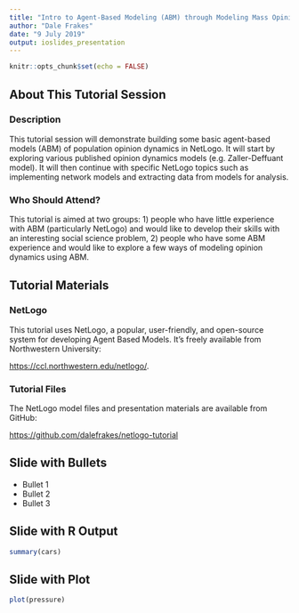 ```yaml
---
title: "Intro to Agent-Based Modeling (ABM) through Modeling Mass Opinion Dynamics"
author: "Dale Frakes"
date: "9 July 2019"
output: ioslides_presentation
---
```


```r
knitr::opts_chunk$set(echo = FALSE)
```

## About This Tutorial Session

### Description
This tutorial session will demonstrate building some basic agent-based models (ABM) of population
opinion dynamics in NetLogo. It will start by exploring various published opinion dynamics models
(e.g. Zaller-Deffuant model). It will then continue with specific NetLogo topics such as implementing
network models and extracting data from models for analysis.

### Who Should Attend?
This tutorial is aimed at two groups: 1) people who have little experience with ABM (particularly
NetLogo) and would like to develop their skills with an interesting social science problem, 2) people
who have some ABM experience and would like to explore a few ways of modeling opinion dynamics
using ABM.

## Tutorial Materials

### NetLogo
This tutorial uses NetLogo, a popular, user-friendly, and open-source system for developing Agent Based Models.  It's freely available from Northwestern University:

<https://ccl.northwestern.edu/netlogo/>.

### Tutorial Files
The NetLogo model files and presentation materials are available from GitHub:

<https://github.com/dalefrakes/netlogo-tutorial>

## Slide with Bullets

- Bullet 1
- Bullet 2
- Bullet 3

## Slide with R Output

```r
summary(cars)
```

## Slide with Plot

```r
plot(pressure)
```

